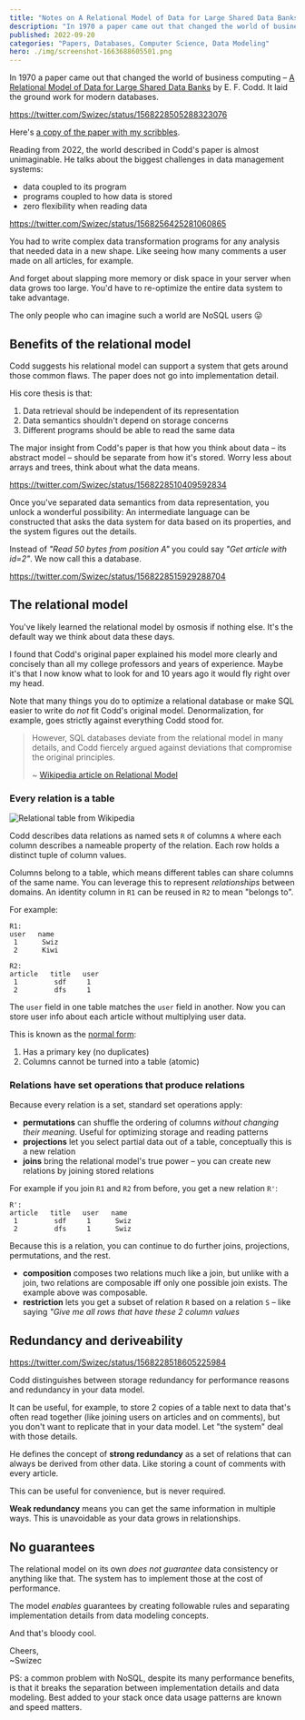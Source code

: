 ```yaml
---
title: "Notes on A Relational Model of Data for Large Shared Data Banks"
description: "In 1970 a paper came out that changed the world of business computing. It laid the ground work for modern databases."
published: 2022-09-20
categories: "Papers, Databases, Computer Science, Data Modeling"
hero: ./img/screenshot-1663688605501.png
---
```


In 1970 a paper came out that changed the world of business computing – [A Relational Model of Data for Large Shared Data Banks](https://www.seas.upenn.edu/~zives/03f/cis550/codd.pdf) by E. F. Codd. It laid the ground work for modern databases.

https://twitter.com/Swizec/status/1568228505288323076

Here's [a copy of the paper with my scribbles](/pdfs/A%20relational%20model%20of%20data%20for%20large%20banks.pdf).

Reading from 2022, the world described in Codd's paper is almost unimaginable. He talks about the biggest challenges in data management systems:

- data coupled to its program
- programs coupled to how data is stored
- zero flexibility when reading data

https://twitter.com/Swizec/status/1568256425281060865

You had to write complex data transformation programs for any analysis that needed data in a new shape. Like seeing how many comments a user made on all articles, for example.

And forget about slapping more memory or disk space in your server when data grows too large. You'd have to re-optimize the entire data system to take advantage.

The only people who can imagine such a world are NoSQL users 😛

## Benefits of the relational model

Codd suggests his relational model can support a system that gets around those common flaws. The paper does not go into implementation detail.

His core thesis is that:

1. Data retrieval should be independent of its representation
2. Data semantics shouldn't depend on storage concerns
3. Different programs should be able to read the same data

The major insight from Codd's paper is that how you think about data – its abstract model – should be separate from how it's stored. Worry less about arrays and trees, think about what the data means.

https://twitter.com/Swizec/status/1568228510409592834

Once you've separated data semantics from data representation, you unlock a wonderful possibility: An intermediate language can be constructed that asks the data system for data based on its properties, and the system figures out the details.

Instead of _"Read 50 bytes from position A"_ you could say _"Get article with id=2"_. We now call this a database.

https://twitter.com/Swizec/status/1568228515929288704

## The relational model

You've likely learned the relational model by osmosis if nothing else. It's the default way we think about data these days.

I found that Codd's original paper explained his model more clearly and concisely than all my college professors and years of experience. Maybe it's that I now know what to look for and 10 years ago it would fly right over my head.

Note that many things you do to optimize a relational database or make SQL easier to write do _not_ fit Codd's original model. Denormalization, for example, goes strictly against everything Codd stood for.

> However, SQL databases deviate from the relational model in many details, and Codd fiercely argued against deviations that compromise the original principles.
>
> ~ [Wikipedia article on Relational Model](https://en.wikipedia.org/wiki/Relational_model)

### Every relation is a table

![Relational table from Wikipedia](https://upload.wikimedia.org/wikipedia/commons/8/8d/Relational_model_concepts.png)

Codd describes data relations as named sets `R` of columns `A` where each column describes a nameable property of the relation. Each row holds a distinct tuple of column values.

Columns belong to a table, which means different tables can share columns of the same name. You can leverage this to represent _relationships_ between domains. An identity column in `R1` can be reused in `R2` to mean "belongs to".

For example:

```
R1:
user   name
 1      Swiz
 2      Kiwi

R2:
article   title   user
 1         sdf     1
 2         dfs     1
```

The `user` field in one table matches the `user` field in another. Now you can store user info about each article without multiplying user data.

This is known as the [normal form](https://en.wikipedia.org/wiki/Database_normalization#Normal_forms):

1. Has a primary key (no duplicates)
2. Columns cannot be turned into a table (atomic)

### Relations have set operations that produce relations

Because every relation is a set, standard set operations apply:

- **permutations** can shuffle the ordering of columns _without changing their meaning_. Useful for optimizing storage and reading patterns
- **projections** let you select partial data out of a table, conceptually this is a new relation
- **joins** bring the relational model's true power – you can create new relations by joining stored relations

For example if you join `R1` and `R2` from before, you get a new relation `R'`:

```
R':
article   title   user   name
 1         sdf     1      Swiz
 2         dfs     1      Swiz
```

Because this is a relation, you can continue to do further joins, projections, permutations, and the rest.

- **composition** composes two relations much like a join, but unlike with a join, two relations are composable iff only one possible join exists. The example above was composable.
- **restriction** lets you get a subset of relation `R` based on a relation `S` – like saying _"Give me all rows that have these 2 column values_

## Redundancy and deriveability

https://twitter.com/Swizec/status/1568228518605225984

Codd distinguishes between storage redundancy for performance reasons and redundancy in your data model.

It can be useful, for example, to store 2 copies of a table next to data that's often read together (like joining users on articles and on comments), but you don't want to replicate that in your data model. Let "the system" deal with those details.

He defines the concept of **strong redundancy** as a set of relations that can always be derived from other data. Like storing a count of comments with every article.

This can be useful for convenience, but is never required.

**Weak redundancy** means you can get the same information in multiple ways. This is unavoidable as your data grows in relationships.

## No guarantees

The relational model on its own _does not guarantee_ data consistency or anything like that. The system has to implement those at the cost of performance.

The model _enables_ guarantees by creating followable rules and separating implementation details from data modeling concepts.

And that's bloody cool.

Cheers,<br/>
~Swizec

PS: a common problem with NoSQL, despite its many performance benefits, is that it breaks the separation between implementation details and data modeling. Best added to your stack once data usage patterns are known and speed matters.
